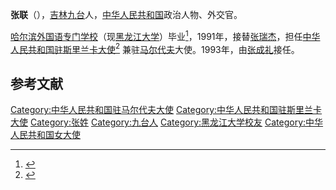 '''张联'''（{{bd|1930年|}}），[[吉林|吉林]][[九台|九台]]人，[[中华人民共和国|中华人民共和国]]政治人物、外交官。

[[哈尔滨外国语专门学校|哈尔滨外国语专门学校]]（现[[黑龙江大学|黑龙江大学]]）毕业<ref>{{cite news|url=http://www.people.com.cn/GB/paper81/462/46843.html|title=“伉俪大使”之一 凌青与张联  外交生涯五十年|publisher=人民日报|accessdate=2018-08-08|archive-date=2007-09-13|archive-url=https://web.archive.org/web/20070913014803/http://www.people.com.cn/GB/paper81/462/46843.html|dead-url=no}}</ref>，1991年，接替[[张瑞杰|张瑞杰]]，担任[[中国驻斯里兰卡大使列表|中华人民共和国驻斯里兰卡大使]]<ref>{{cite web|author=中华人民共和国外交部|title=中国驻斯里兰卡历任大使|url=http://www.mfa.gov.cn/chn/pds/ziliao/wjrw/2167/2168/t9143.htm|publisher=中华人民共和国外交部|accessdate=2012-03-07|archive-date=2019-07-13|archive-url=https://web.archive.org/web/20190713203934/https://www.mfa.gov.cn/web/|dead-url=no}}</ref> 兼驻[[马尔代夫|马尔代夫]]大使。1993年，由[[张成礼|张成礼]]接任。

== 参考文献 ==
{{reflist}}
{{start box}}
{{s-dip}}
{{succession box|[[张瑞杰|张瑞杰]]|[[张成礼|张成礼]]|[[中国驻斯里兰卡大使列表|中华人民共和国驻斯里兰卡大使]]<br /><small>兼駐[[中國駐馬爾代夫大使列表|馬爾代夫]]</small>|1991年9月-1993年12月}}
{{end box}}
{{中国政治人物小作品}}

[[Category:中华人民共和国驻马尔代夫大使|Category:中华人民共和国驻马尔代夫大使]]
[[Category:中华人民共和国驻斯里兰卡大使|Category:中华人民共和国驻斯里兰卡大使]]
[[Category:张姓|Category:张姓]]
[[Category:九台人|Category:九台人]]
[[Category:黑龙江大学校友|Category:黑龙江大学校友]]
[[Category:中华人民共和国女大使|Category:中华人民共和国女大使]]